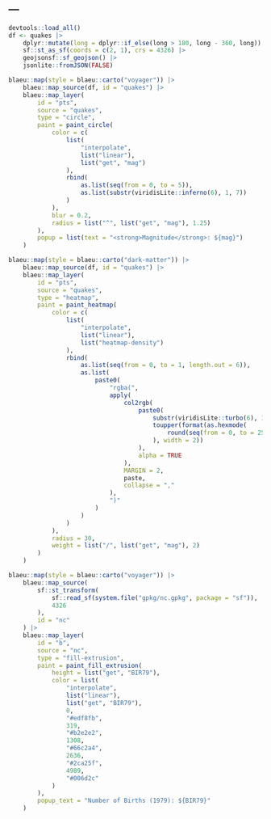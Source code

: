 ---
---

```r
devtools::load_all()
df <- quakes |>
    dplyr::mutate(long = dplyr::if_else(long > 180, long - 360, long)) |>
    sf::st_as_sf(coords = c(2, 1), crs = 4326) |>
    geojsonsf::sf_geojson() |>
    jsonlite::fromJSON(FALSE)

blaeu::map(style = blaeu::carto("voyager")) |>
    blaeu::map_source(df, id = "quakes") |>
    blaeu::map_layer(
        id = "pts",
        source = "quakes",
        type = "circle",
        paint = paint_circle(
            color = c(
                list(
                    "interpolate",
                    list("linear"),
                    list("get", "mag")
                ),
                rbind(
                    as.list(seq(from = 0, to = 5)),
                    as.list(substr(viridisLite::inferno(6), 1, 7))
                )
            ),
            blur = 0.2,
            radius = list("^", list("get", "mag"), 1.25)
        ),
        popup = list(text = "<strong>Magnitude</strong>: ${mag}")
    )
```

```r
blaeu::map(style = blaeu::carto("dark-matter")) |>
    blaeu::map_source(df, id = "quakes") |>
    blaeu::map_layer(
        id = "pts",
        source = "quakes",
        type = "heatmap",
        paint = paint_heatmap(
            color = c(
                list(
                    "interpolate",
                    list("linear"),
                    list("heatmap-density")
                ),
                rbind(
                    as.list(seq(from = 0, to = 1, length.out = 6)),
                    as.list(
                        paste0(
                            "rgba(",
                            apply(
                                col2rgb(
                                    paste0(
                                        substr(viridisLite::turbo(6), 1, 7),
                                        toupper(format(as.hexmode(
                                            round(seq(from = 0, to = 255, length.out = 6))
                                        ), width = 2))
                                    ),
                                    alpha = TRUE
                                ),
                                MARGIN = 2,
                                paste,
                                collapse = ","
                            ),
                            ")"
                        )
                    )
                )
            ),
            radius = 30,
            weight = list("/", list("get", "mag"), 2)
        )
    )
```

```r
blaeu::map(style = blaeu::carto("voyager")) |>
    blaeu::map_source(
        sf::st_transform(
            sf::read_sf(system.file("gpkg/nc.gpkg", package = "sf")),
            4326
        ),
        id = "nc"
    ) |>
    blaeu::map_layer(
        id = "b",
        source = "nc",
        type = "fill-extrusion",
        paint = paint_fill_extrusion(
            height = list("get", "BIR79"),
            color = list(
                "interpolate",
                list("linear"),
                list("get", "BIR79"),
                0,
                "#edf8fb",
                319,
                "#b2e2e2",
                1308,
                "#66c2a4",
                2636,
                "#2ca25f",
                4989,
                "#006d2c"
            )
        ),
        popup_text = "Number of Births (1979): ${BIR79}"
    )
```